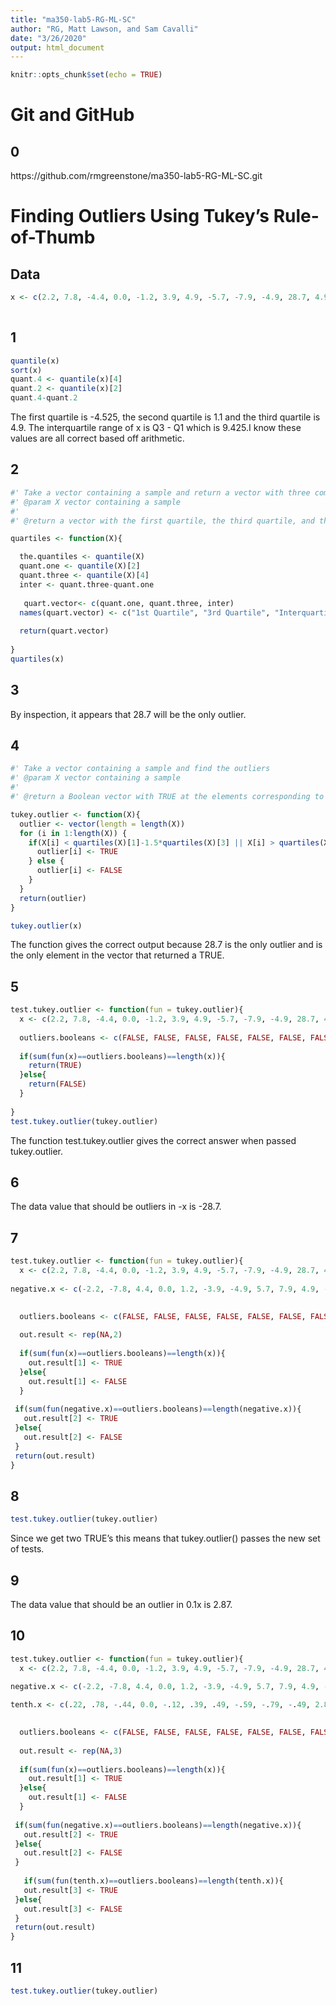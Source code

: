 ```yaml
---
title: "ma350-lab5-RG-ML-SC"
author: "RG, Matt Lawson, and Sam Cavalli"
date: "3/26/2020"
output: html_document
---
```


```r
knitr::opts_chunk$set(echo = TRUE)
```

# Git and GitHub

## 0

https://github.com/rmgreenstone/ma350-lab5-RG-ML-SC.git

# Finding Outliers Using Tukey’s Rule-of-Thumb

## Data


```r

x <- c(2.2, 7.8, -4.4, 0.0, -1.2, 3.9, 4.9, -5.7, -7.9, -4.9, 28.7, 4.9)
      
```


## 1



```r
quantile(x)
sort(x)
quant.4 <- quantile(x)[4]
quant.2 <- quantile(x)[2]
quant.4-quant.2
```

The first quartile is -4.525, the second quartile is 1.1 and the third quartile is 4.9. The interquartile range of x is Q3 - Q1 which is 9.425.I know these values are all correct based off arithmetic. 


## 2

```r
#' Take a vector containing a sample and return a vector with three components: the first quartile, the third quartile, and the interquartile range
#' @param X vector containing a sample
#'
#' @return a vector with the first quartile, the third quartile, and the interquartile range

quartiles <- function(X){

  the.quantiles <- quantile(X)
  quant.one <- quantile(X)[2]
  quant.three <- quantile(X)[4]
  inter <- quant.three-quant.one
  
   quart.vector<- c(quant.one, quant.three, inter)
  names(quart.vector) <- c("1st Quartile", "3rd Quartile", "Interquartile Range")
  
  return(quart.vector)
 
}
quartiles(x)
```



## 3


By inspection, it appears that 28.7 will be the only outlier.




## 4



```r
#' Take a vector containing a sample and find the outliers
#' @param X vector containing a sample
#'
#' @return a Boolean vector with TRUE at the elements corresponding to outliers and FALSE everywhere else 

tukey.outlier <- function(X){
  outlier <- vector(length = length(X))
  for (i in 1:length(X)) {
    if(X[i] < quartiles(X)[1]-1.5*quartiles(X)[3] || X[i] > quartiles(X)[2]+1.5*quartiles(X)[3]){
      outlier[i] <- TRUE
    } else {
      outlier[i] <- FALSE
    }
  }
  return(outlier)
}

tukey.outlier(x)
```

The function gives the correct output because 28.7 is the only outlier and is the only element in the vector that returned a TRUE.

## 5


```r
test.tukey.outlier <- function(fun = tukey.outlier){
  x <- c(2.2, 7.8, -4.4, 0.0, -1.2, 3.9, 4.9, -5.7, -7.9, -4.9, 28.7, 4.9)
  
  outliers.booleans <- c(FALSE, FALSE, FALSE, FALSE, FALSE, FALSE, FALSE, FALSE, FALSE, FALSE, TRUE, FALSE)
  
  if(sum(fun(x)==outliers.booleans)==length(x)){
    return(TRUE)
  }else{
    return(FALSE)
  }
  
}
test.tukey.outlier(tukey.outlier)
```

The function test.tukey.outlier gives the correct answer when passed tukey.outlier. 

## 6

The data value that should be outliers in -x is -28.7.


## 7


```r
test.tukey.outlier <- function(fun = tukey.outlier){
  x <- c(2.2, 7.8, -4.4, 0.0, -1.2, 3.9, 4.9, -5.7, -7.9, -4.9, 28.7, 4.9)
  
negative.x <- c(-2.2, -7.8, 4.4, 0.0, 1.2, -3.9, -4.9, 5.7, 7.9, 4.9, -28.7, -4.9)
  

  outliers.booleans <- c(FALSE, FALSE, FALSE, FALSE, FALSE, FALSE, FALSE, FALSE, FALSE, FALSE, TRUE, FALSE)
  
  out.result <- rep(NA,2)
  
  if(sum(fun(x)==outliers.booleans)==length(x)){
    out.result[1] <- TRUE
  }else{
    out.result[1] <- FALSE
  }
  
 if(sum(fun(negative.x)==outliers.booleans)==length(negative.x)){
   out.result[2] <- TRUE
 }else{
   out.result[2] <- FALSE
 }
 return(out.result) 
}

```



## 8


```r
test.tukey.outlier(tukey.outlier)
```

Since we get two TRUE's this means that tukey.outlier() passes the new set of tests.


## 9


The data value that should be an outlier in 0.1x is 2.87.



## 10



```r
test.tukey.outlier <- function(fun = tukey.outlier){
  x <- c(2.2, 7.8, -4.4, 0.0, -1.2, 3.9, 4.9, -5.7, -7.9, -4.9, 28.7, 4.9)
  
negative.x <- c(-2.2, -7.8, 4.4, 0.0, 1.2, -3.9, -4.9, 5.7, 7.9, 4.9, -28.7, -4.9)

tenth.x <- c(.22, .78, -.44, 0.0, -.12, .39, .49, -.59, -.79, -.49, 2.87, .49)
  

  outliers.booleans <- c(FALSE, FALSE, FALSE, FALSE, FALSE, FALSE, FALSE, FALSE, FALSE, FALSE, TRUE, FALSE)
  
  out.result <- rep(NA,3)
  
  if(sum(fun(x)==outliers.booleans)==length(x)){
    out.result[1] <- TRUE
  }else{
    out.result[1] <- FALSE
  }
  
 if(sum(fun(negative.x)==outliers.booleans)==length(negative.x)){
   out.result[2] <- TRUE
 }else{
   out.result[2] <- FALSE
 }
  
   if(sum(fun(tenth.x)==outliers.booleans)==length(tenth.x)){
   out.result[3] <- TRUE
 }else{
   out.result[3] <- FALSE
 }
 return(out.result) 
}
```



## 11



```r
test.tukey.outlier(tukey.outlier)
```





